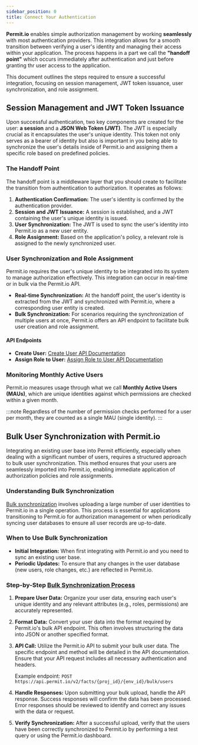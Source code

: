 ```yaml
---
sidebar_position: 0
title: Connect Your Authentication
---
```


**Permit.io** enables simple authorization management by working **seamlessly** with most authentication providers.
This integration allows for a smooth transition between verifying a user's identity and managing their access within your
application. The process happens in a part we call the **"handoff point"** which occurs immediately after authentication and
just before granting thr user access to the application.

This document outlines the steps required to ensure a successful integration, focusing on session management, JWT token issuance,
user synchronization, and role assignment.

## Session Management and JWT Token Issuance

Upon successful authentication, two key components are created for the user: **a session** and a **JSON Web Token (JWT)**.
The JWT is especially crucial as it encapsulates the user's unique identity. This token not only serves as a bearer of
identity but also is important in you being able to synchronize the user's details inside of Permit.io and assigning them a specific
role based on predefined policies.

### The Handoff Point

The handoff point is a middleware layer that you should create to facilitate the transition from authentication to authorization.
It operates as follows:

1. **Authentication Confirmation:** The user's identity is confirmed by the authentication provider.
2. **Session and JWT Issuance:** A session is established, and a JWT containing the user's unique identity is issued.
3. **User Synchronization:** The JWT is used to sync the user's identity into Permit.io as a new user entity.
4. **Role Assignment:** Based on the application's policy, a relevant role is assigned to the newly synchronized user.

### User Synchronization and Role Assignment

Permit.io requires the user's unique identity to be integrated into its system to manage authorization effectively.
This integration can occur in real-time or in bulk via the Permit.io API.

- **Real-time Synchronization:** At the handoff point, the user's identity is extracted from the JWT and synchronized with Permit.io,
  where a corresponding user entity is created.
- **Bulk Synchronization:** For scenarios requiring the synchronization of multiple users at once, Permit.io offers an API endpoint
  to facilitate bulk user creation and role assignment.

#### API Endpoints

- **Create User:** [Create User API Documentation](https://api.permit.io/v2/redoc#tag/Users/operation/create_user)
- **Assign Role to User:** [Assign Role to User API Documentation](https://api.permit.io/v2/redoc#tag/Users/operation/assign_role_to_user)

### Monitoring Monthly Active Users

Permit.io measures usage through what we call **Monthly Active Users (MAUs)**, which are unique identities against which permissions are
checked within a given month.

:::note
Regardless of the number of permission checks performed for a user per month, they are counted as a
single MAU (single identity).
:::

## Bulk User Synchronization with Permit.io

Integrating an existing user base into Permit efficiently, especially when dealing with a significant number of users,
requires a structured approach to bulk user synchronization. This method ensures that your users are seamlessly imported into
Permit.io, enabling immediate application of authorization policies and role assignments.

### Understanding Bulk Synchronization

[Bulk synchronization](/how-to/bulk-operations#bulk-user-operations) involves uploading a large number of user identities to Permit.io in a single operation.
This process is essential for applications transitioning to Permit.io for authorization management or when periodically
syncing user databases to ensure all user records are up-to-date.

### When to Use Bulk Synchronization

- **Initial Integration:** When first integrating with Permit.io and you need to sync an existing user base.
- **Periodic Updates:** To ensure that any changes in the user database (new users, role changes, etc.) are reflected in Permit.io.

### Step-by-Step [Bulk Synchronization Process](/how-to/bulk-operations#bulk-user-operations)

1. **Prepare User Data:** Organize your user data, ensuring each user's unique identity and any relevant attributes (e.g., roles, permissions) are accurately represented.
2. **Format Data:** Convert your user data into the format required by Permit.io's bulk API endpoint. This often involves structuring the data into JSON or another specified format.
3. **API Call:** Utilize the Permit.io API to submit your bulk user data. The specific endpoint and method will be detailed in the API documentation. Ensure that your API request includes all necessary authentication and headers.

   Example endpoint: `POST https://api.permit.io/v2/facts/{proj_id}/{env_id}/bulk/users`

4. **Handle Responses:** Upon submitting your bulk upload, handle the API response. Success responses will confirm the data has been processed. Error responses should be reviewed to identify and correct any issues with the data or request.
5. **Verify Synchronization:** After a successful upload, verify that the users have been correctly synchronized to Permit.io by performing a test query or using the Permit.io dashboard.
